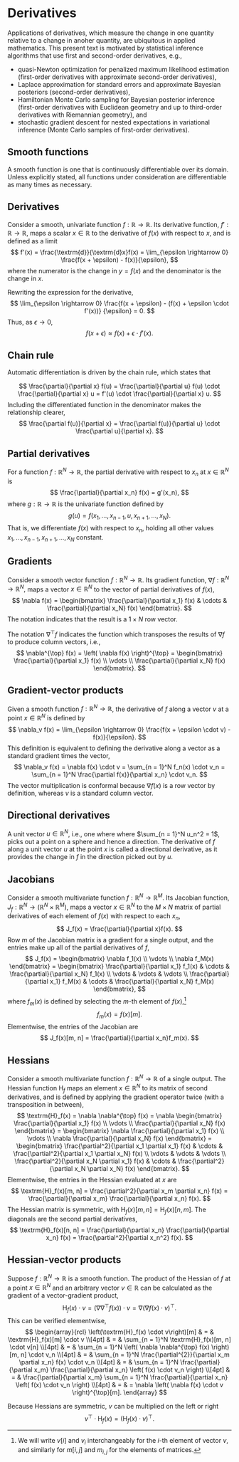 # Derivatives

Applications of derivatives, which measure the change in one quantity
relative to a change in anoher quantity, are ubiquitous in applied
mathematics.  This present text is motivated by statistical inference
algorithms that use first and second-order derivatives, e.g.,

* quasi-Newton optimization for penalized maximum likelihood
estimation (first-order derivatives with approximate second-order
derivatives),
* Laplace approximation for standard errors and approximate Bayesian
posteriors (second-order derivatives),
* Hamiltonian Monte Carlo sampling for Bayesian posterior inference
(first-order derivatives with Euclidean geometry and up to third-order
derivatives with Riemannian geometry), and
* stochastic gradient descent for nested expectations in variational
inference (Monte Carlo samples of first-order derivatives).

## Smooth functions

A smooth function is one that is continuously differentiable over its
domain.  Unless explicitly stated, all functions under consideration
are differentiable as many times as necessary.

## Derivatives

Consider a smooth, univariate function $f:\mathbb{R}
\rightarrow \mathbb{R}.$  Its derivative function, $f':\mathbb{R} \rightarrow
\mathbb{R}$, maps a scalar $x \in \mathbb{R}$ to the derivative of
$f(x)$ with respect to $x$, and is defined as a limit
$$
f'(x)
= \frac{\textrm{d}}{\textrm{d}x}f(x)
= \lim_{\epsilon \rightarrow 0} \frac{f(x + \epsilon) - f(x)}{\epsilon},
$$
where the numerator is the change in $y = f(x)$ and the denominator is
the change in $x$.

Rewriting the expression for the derivative,
$$
\lim_{\epsilon \rightarrow 0}
\frac{f(x + \epsilon) - (f(x) + \epsilon \cdot f'(x))}
     {\epsilon}
= 0.
$$
Thus, as $\epsilon \rightarrow 0$,
$$
f(x + \epsilon) \approx f(x) + \epsilon \cdot f'(x).
$$

## Chain rule

Automatic differentiation is driven by the chain rule, which states
that

$$
\frac{\partial}{\partial x} f(u)
= \frac{\partial}{\partial u} f(u)
\cdot \frac{\partial}{\partial x} u
= f'(u) \cdot \frac{\partial}{\partial x} u.
$$
Including the differentiated function in the denominator makes the
relationship clearer,
$$
\frac{\partial f(u)}{\partial x}
=
\frac{\partial f(u)}{\partial u}
\cdot
\frac{\partial u}{\partial x}.
$$



## Partial derivatives

For a function $f:\mathbb{R}^N \rightarrow \mathbb{R}$, the partial
derivative with respect to $x_n$ at $x \in \mathbb{R}^N$ is
$$
\frac{\partial}{\partial x_n} f(x) = g'(x_n),
$$
where $g : \mathbb{R} \rightarrow \mathbb{R}$ is the univariate
function defined by
$$
g(u) = f(x_1, \ldots, x_{n-1}, u, x_{n+1}, \ldots, x_N).
$$
That is, we differentiate $f(x)$ with respect to $x_n$, holding all
other values $x_1, \ldots, x_{n - 1}, x_{n + 1}, \ldots, x_N$
constant.

## Gradients

Consider a smooth vector function $f:\mathbb{R}^N \rightarrow
\mathbb{R}.$ Its gradient function, $\nabla f:\mathbb{R}^N \rightarrow
\mathbb{R}^N,$ maps a vector $x \in \mathbb{R}^N$ to the vector of
partial derivatives of $f(x)$,
$$
\nabla f(x) =
\begin{bmatrix}
\frac{\partial}{\partial x_1} f(x)
& \cdots &
\frac{\partial}{\partial x_N} f(x)
\end{bmatrix}.
$$
The notation indicates that the result is a $1 \times N$ row vector.

The notation $\nabla^{\top} f$ indicates the function which transposes
the results of $\nabla f$ to produce column vectors, i.e.,
$$
\nabla^{\top} f(x)
= \left( \nabla f(x) \right)^{\top}
= \begin{bmatrix}
\frac{\partial}{\partial x_1} f(x)
\\
\vdots
\\
\frac{\partial}{\partial x_N} f(x)
\end{bmatrix}.
$$

## Gradient-vector products

Given a smooth function $f : \mathbb{R}^N \rightarrow \mathbb{R}$, the
derivative of $f$ along a vector $v$ at a point $x \in \mathbb{R}^N$
is defined by
$$
\nabla_v f(x)
=
\lim_{\epsilon \rightarrow 0}
\frac{f(x + \epsilon \cdot v) - f(x)}{\epsilon}.
$$
This definition is equivalent to defining the derivative along a
vector as a standard gradient times the vector,
$$
\nabla_v f(x)
= \nabla f(x) \cdot v
= \sum_{n = 1}^N f_n(x) \cdot v_n
= \sum_{n = 1}^N \frac{\partial f(x)}{\partial x_n} \cdot v_n.
$$
The vector multiplication is conformal because $\nabla f(x)$ is a row
vector by definition, whereas $v$ is a standard column vector.

## Directional derivatives

A unit vector $u \in \mathbb{R}^N$, i.e., one where where $\sum_{n =
1}^N u_n^2 = 1$, picks out a point on a sphere and hence a direction.
The derivative of $f$ along a unit vector $u$ at the point $x$ is called
a directional derivative, as it provides the change in $f$ in the
direction picked out by $u.$


## Jacobians

Consider a smooth multivariate function $f:\mathbb{R}^N \rightarrow
\mathbb{R}^M$.  Its Jacobian function, $J_f:\mathbb{R}^N \rightarrow
\left( \mathbb{R}^N \times \mathbb{R}^M\right),$ maps a vector $x \in
\mathbb{R}^N$ to the $M \times N$ matrix of partial derivatives of
each element of $f(x)$ with respect to each $x_n$,
$$
J_f(x) = \frac{\partial}{\partial x}f(x).
$$
Row $m$ of the Jacobian matrix is a gradient for a single output,
and the entries make up all of the partial derivatives of $f$,
$$
J_f(x) =
\begin{bmatrix}
\nabla f_1(x)
\\
\vdots
\\
\nabla f_M(x)
\end{bmatrix}
=
\begin{bmatrix}
\frac{\partial}{\partial x_1} f_1(x)
& \cdots &
\frac{\partial}{\partial x_N} f_1(x)
\\
\vdots & \vdots & \vdots
\\
\frac{\partial}{\partial x_1} f_M(x)
& \cdots &
\frac{\partial}{\partial x_N} f_M(x)
\end{bmatrix},
$$
where $f_m(x)$ is defined by selecting the $m$-th element of
$f(x)$,^[We will write $v[i]$ and $v_i$ interchangeably for the
$i$-th element of vector $v$, and similarly for $m[i, j]$ and
$m_{i,j}$ for the elements of matrices.]
$$
f_m(x) = f(x)[m].
$$
Elementwise, the entries of the Jacobian are
$$
J_f(x)[m, n] = \frac{\partial}{\partial x_n}f_m(x).
$$

## Hessians

Consider a smooth multivariate function $f : \mathbb{R}^N \rightarrow
\mathbb{R}$ of a single output.  The Hessian function $\textrm{H}_f$ maps an
element $x \in \mathbb{R}^N$ to its matrix of second derivatives, and
is defined by applying the gradient operator twice (with a
transposition in between),
$$
\textrm{H}_f(x)
=
\nabla \nabla^{\top} f(x)
=
\nabla
\begin{bmatrix}
\frac{\partial}{\partial x_1} f(x)
\\
\vdots
\\
\frac{\partial}{\partial x_N} f(x)
\end{bmatrix}
=
\begin{bmatrix}
\nabla \frac{\partial}{\partial x_1} f(x)
\\
\vdots
\\
\nabla \frac{\partial}{\partial x_N} f(x)
\end{bmatrix}
=
\begin{bmatrix}
\frac{\partial^2}{\partial x_1 \partial x_1} f(x)
& \cdots &
\frac{\partial^2}{\partial x_1 \partial x_N} f(x)
\\
\vdots & \vdots & \vdots
\\
\frac{\partial^2}{\partial x_N \partial x_1} f(x)
& \cdots &
\frac{\partial^2}{\partial x_N \partial x_N} f(x)
\end{bmatrix}.
$$
Elementwise, the entries in the Hessian evaluated at $x$ are
$$
\textrm{H}_f(x)[m, n]
= \frac{\partial^2}{\partial x_m \partial x_n} f(x)
= \frac{\partial}{\partial x_m} \frac{\partial}{\partial x_n} f(x).
$$
The Hessian matrix is symmetric, with $\textrm{H}_f(x)[m, n] = \textrm{H}_f(x)[n, m]$.
The diagonals are the second partial derivatives,
$$
\textrm{H}_f(x)[n, n]
= \frac{\partial}{\partial x_n} \frac{\partial}{\partial x_n} f(x)
= \frac{\partial^2}{\partial x_n^2} f(x).
$$

## Hessian-vector products

Suppose $f : \mathbb{R}^N \rightarrow \mathbb{R}$ is a smooth
function.  The product of the Hessian of $f$ at a point
$x \in \mathbb{R}^N$ and an arbitrary vector $v \in \mathbb{R}$
can be calculated as the gradient of a vector-gradient product,
$$
\textrm{H}_f(x) \cdot v
= \left( \nabla \nabla^{\top} f(x) \right) \cdot v
= \nabla \left( \nabla f(x) \cdot v \right)^{\top}.
$$
This can be verified elementwise,
$$
\begin{array}{rcl}
\left(\textrm{H}_f(x) \cdot v\right)[m]
& = &
\textrm{H}_f(x)[m] \cdot v
\\[4pt]
& = &
\sum_{n = 1}^N \textrm{H}_f(x)[m, n] \cdot v[n]
\\[4pt]
& = &
\sum_{n = 1}^N \left( \nabla \nabla^{\top} f(x) \right)[m, n]
\cdot v_n
\\[4pt]
& = &
\sum_{n = 1}^N \frac{\partial^{2}}{\partial x_m \partial x_n} f(x)
\cdot v_n
\\[4pt]
& = &
\sum_{n = 1}^N \frac{\partial}{\partial x_m} \frac{\partial}{\partial
x_n} \left( f(x) \cdot v_n \right)
\\[4pt]
& = &
\frac{\partial}{\partial x_m} \sum_{n = 1}^N \frac{\partial}{\partial
x_n} \left( f(x) \cdot v_n \right)
\\[4pt]
& = &
= \nabla \left( \nabla f(x) \cdot v \right)^{\top}[m].
\end{array}
$$


Because Hessians are symmetric, $v$ can be multiplied on the left or
right
$$
v^{\top} \cdot \textrm{H}_f(x)
= \left( \textrm{H}_f(x) \cdot v \right)^{\top}.
$$
